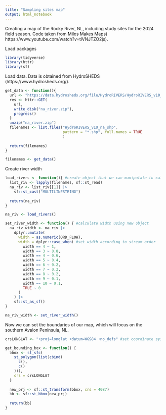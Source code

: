 ```yaml
---
title: "Sampling sites map"
output: html_notebook
---
```


Creating a map of the Rocky River, NL, including study sites for the 2024 field season. Code taken from Milos Makes Maps( https://www.youtube.com/watch?v=tlVNJTZO2js).

Load packages
```r
library(tidyverse)
library(httr)
library(sf)
```


Load data. Data is obtained from HydroSHEDS (https://www.hydrosheds.org/).
```r
get_data <- function(){
  url <- "https://data.hydrosheds.org/file/HydroRIVERS/HydroRIVERS_v10_na_shp.zip"
  res <- httr::GET(
    url,
    write_disk("na_river.zip"),
    progress()
  )
  unzip("na_river.zip")
  filenames <- list.files("HydroRIVERS_v10_na_shp",
                          pattern = "*.shp", full.names = TRUE
                          )
  
  return(filenames)
}

filenames <- get_data()
```

Create river width
```r
load_rivers <- function(){ #create object that we can manipulate to calculate width
  list_riv <- lapply(filenames, sf::st_read)
  na_riv <- list_riv[[1]] |> 
    sf::st_cast("MULTILINESTRING")
  
  return(na_riv)
}

na_riv <- load_rivers()
```
```r
set_river_width <- function() { #calculate width using new object
  na_riv_width <- na_riv |> 
    dplyr::mutate(
      width = as.numeric(ORD_FLOW),
      width = dplyr::case_when( #set width according to stream order
        width == 4 ~ 1,
        width == 3 ~ 0.8,
        width == 4 ~ 0.6,
        width == 5 ~ 0.4,
        width == 6 ~ 0.2,
        width == 7 ~ 0.2,
        width == 8 ~ 0.2,
        width == 9 ~ 0.1,
        width == 10 ~ 0.1,
        TRUE ~ 0
      )
    ) |> 
    sf::st_as_sf()
}

na_riv_width <- set_river_width()
```

Now we can set the boundaries of our map, which will focus on the southern Avalon Peninsula, NL.
```r
crsLONGLAT <- "+proj=longlat +datum=WGS84 +no_defs" #set coordinate system

get_bounding_box <- function() {
  bbox <- st_sfc(
    st_polygon(list(cbind(
      c(),
      c()
    ))),
    crs = crsLONGLAT
  )
  
  new_prj <- sf::st_transform(bbox, crs = 4087)
  bb <- sf::st_bbox(new_prj)
  
  return(bb)
}
```

